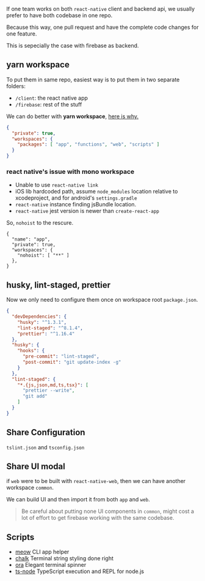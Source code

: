 If one team works on both `react-native` client and backend api, we usually prefer to have both codebase in one repo. 

Because this way, one pull request and have the complete code changes for one feature.

This is sepecially the case with firebase as backend.

## yarn workspace

To put them in same repo, easiest way is to put them in two separate folders:

- `/client`: the react native app 
- `/firebase`: rest of the stuff

We can do better with **yarn workspace**, [here is why.](https://yarnpkg.com/en/docs/workspaces#toc-why-would-you-want-to-do-this)

```json
{
  "private": true,
  "workspaces": {
    "packages": [ "app", "functions", "web", "scripts" ]
  }
}  
```

### react native's issue with mono workspace

- Unable to use `react-native link`
- iOS lib hardcoded path, assume `node_modules` location relative to xcodeproject, and for android's `settings.gradle`
- `react-native` instance finding jsBundle location.
- `react-native` jest version is newer than `create-react-app`

So, `nohoist` to the rescure. 

```json{5}
{
  "name": "app",
  "private": true,
  "workspaces": {
    "nohoist": [ "**" ]
  },
}
```

## husky, lint-staged, prettier

Now we only need to configure them once on workspace root `package.json`.

```json
{
  "devDependencies": {
    "husky": "^1.3.1",
    "lint-staged": "^8.1.4",
    "prettier": "^1.16.4"
  },
  "husky": {
    "hooks": {
      "pre-commit": "lint-staged",
      "post-commit": "git update-index -g"
    }
  },
  "lint-staged": {
    "*.{js,json,md,ts,tsx}": [
      "prettier --write",
      "git add"
    ]
  }
}
```

## Share Configuration

`tslint.json` and `tsconfig.json`

## Share UI modal

if `web` were to be built with `react-native-web`, then we can have another workspace `common`.

We can build UI and then import it from both `app` and `web`.

> Be careful about putting none UI components in `common`, might cost a lot of effort to get firebase working with the same codebase.

## Scripts

- [meow](https://github.com/sindresorhus/meow) CLI app helper
- [chalk](https://github.com/chalk/chalk) Terminal string styling done right
- [ora](https://github.com/sindresorhus/ora) Elegant terminal spinner
- [ts-node](https://github.com/TypeStrong/ts-node) TypeScript execution and REPL for node.js

